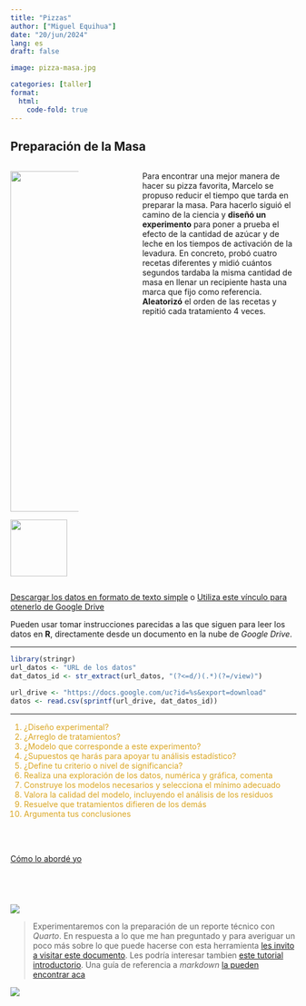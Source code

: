 ```yaml
---
title: "Pizzas"
author: ["Miguel Equihua"]
date: "20/jun/2024"
lang: es
draft: false

image: pizza-masa.jpg

categories: [taller]
format:
  html:
    code-fold: true
---
```



## Preparación de la Masa

:::: {.columns}
::: {.column width="20%" }

![](pizza-masa.jpg){width="600"}

![](img/vaso-de-precipitados-sin-embudo.svg){width="100" fig-align="center"}

:::

::: {.column width="10%"}
:::


::: {.column width="50%"}
Para encontrar una mejor manera de hacer su pizza favorita, Marcelo se propuso reducir el tiempo que tarda en preparar la masa. Para hacerlo siguió el camino de la ciencia y **diseñó un experimento** para poner a prueba el efecto de la cantidad de azúcar y de leche en los tiempos de activación de la levadura. En concreto, probó cuatro recetas diferentes y midió cuántos segundos tardaba la misma cantidad de masa en llenar un recipiente hasta una marca que fijo como referencia. **Aleatorizó** el orden de las recetas y repitió cada tratamiento 4 veces.

:::
::::


[Descargar los datos en formato de texto simple](masa-para-pizza.txt)
o
[Utiliza este vínculo para otenerlo de Google Drive](https://drive.google.com/file/d/1uVUOqwobv67E5xTsSSxjg9f9qypW-aIS/view?usp=sharing)

Pueden usar tomar instrucciones parecidas a las que siguen para leer los datos en **R**, directamente desde un documento en la nube de _Google Drive_.

---------------------

```r
library(stringr)
url_datos <- "URL de los datos"
dat_datos_id <- str_extract(url_datos, "(?<=d/)(.*)(?=/view)")

url_drive <- "https://docs.google.com/uc?id=%s&export=download" 
datos <- read.csv(sprintf(url_drive, dat_datos_id)) 

```
--------------------

::: {style="color:GoldenRod"}

 1. ¿Diseño experimental?
 2. ¿Arreglo de tratamientos?
 3. ¿Modelo que corresponde a este experimento?
 4. ¿Supuestos qe harás para apoyar tu análisis estadístico?
 5. ¿Define tu criterio o nivel de significancia?
 6. Realiza una exploración de los datos, numérica y gráfica, comenta
 7. Construye los modelos necesarios y selecciona el mínimo adecuado
 8. Valora la calidad del modelo, incluyendo el análisis de los residuos
 9. Resuelve que tratamientos difieren de los demás
10. Argumenta tus conclusiones

:::

\
\

[Cómo lo abordé yo](solucion-pizzas/solucion-masa-pizza.qmd)


\
--------------

![](img/1538965145.svg)


::: {layout="[2,1]"}

> Experimentaremos con la preparación de un reporte técnico con _Quarto_. En respuesta a lo que me han preguntado y para averiguar un poco más sobre lo que puede hacerse con esta herramienta [les invito a visitar este documento](https://quarto.org/docs/manuscripts/authoring/rstudio.html). Les podría interesar tambien [este tutorial introductorio](https://quarto.org/docs/get-started/hello/rstudio.html). Una guía de referencia a _markdown_ [la pueden encontrar aca](https://tutorialmarkdown.com/guia)


![](Noteook.png)

:::


